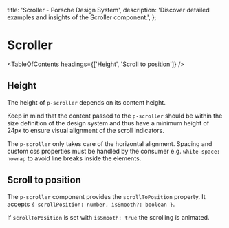 
  title: 'Scroller - Porsche Design System',
  description: 'Discover detailed examples and insights of the Scroller component.',
};

# Scroller <ComponentStatus tagName="p-scroller"></ComponentStatus>

<TableOfContents headings={['Height', 'Scroll to position']} />

## Height

The height of `p-scroller` depends on its content height.

Keep in mind that the content passed to the `p-scroller` should be within the size definition of the design system and
thus have a minimum height of 24px to ensure visual alignment of the scroll indicators.

The `p-scroller` only takes care of the horizontal alignment. Spacing and custom css properties must be handled by the
consumer e.g. `white-space: nowrap` to avoid line breaks inside the elements.

<ComponentStory story={scrollerStoryHeight} />

## Scroll to position

The `p-scroller` component provides the `scrollToPosition` property. It accepts
`{ scrollPosition: number, isSmooth?: boolean }`.

If `scrollToPosition` is set with `isSmooth: true` the scrolling is animated.

<ComponentExample codeSample={scrollerExample} />
